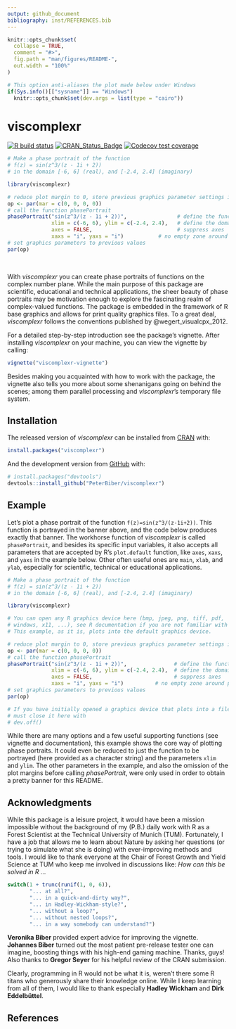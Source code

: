 ```yaml
---
output: github_document
bibliography: inst/REFERENCES.bib
---
```


<!-- README.md is generated from README.Rmd. Please edit that file -->

```r
knitr::opts_chunk$set(
  collapse = TRUE,
  comment = "#>",
  fig.path = "man/figures/README-",
  out.width = "100%"
)

# This option anti-aliases the plot made below under Windows
if(Sys.info()[["sysname"]] == "Windows")
  knitr::opts_chunk$set(dev.args = list(type = "cairo"))

```



# viscomplexr

<!-- badges: start -->
[![R build status](https://github.com/PeterBiber/viscomplexr/workflows/R-CMD-check/badge.svg)](https://github.com/PeterBiber/viscomplexr/actions)
[![CRAN_Status_Badge](http://www.r-pkg.org/badges/version/viscomplexr)](https://cran.r-project.org/package=viscomplexr)
[![Codecov test coverage](https://codecov.io/gh/PeterBiber/viscomplexr/branch/master/graph/badge.svg)](https://codecov.io/gh/PeterBiber/viscomplexr?branch=master)
<!-- badges: end -->

<!-- Make a pretty banner. The code is executed but not displayed here. Below, it is displayed in the example section, but not exectued -->

```r
# Make a phase portrait of the function 
# f(z) = sin(z^3/(z - 1i + 2))
# in the domain [-6, 6] (real), and [-2.4, 2.4] (imaginary)

library(viscomplexr)

# reduce plot margin to 0, store previous graphics parameter settings in op
op <- par(mar = c(0, 0, 0, 0))
# call the function phasePortrait
phasePortrait("sin(z^3/(z - 1i + 2))",                # define the function
              xlim = c(-6, 6), ylim = c(-2.4, 2.4),   # define the domain
              axes = FALSE,                           # suppress axes
              xaxs = "i", yaxs = "i")           # no empty zone around plot
# set graphics parameters to previous values
par(op)
```
<br>    
    
With *viscomplexr* you can create phase portraits of functions on the complex number plane. While the main purpose of this package are scientific, educational and technical applications, the sheer beauty of phase portraits may be motivation enough to explore the fascinating realm of complex-valued functions. The package is embedded in the framework of R base graphics and allows for print quality graphics files. To a great deal, *viscomplexr* follows the conventions published by @wegert_visualcpx_2012. 

For a detailed step-by-step introduction see the package's vignette. After installing *viscomplexr* on your machine, you can view the vignette by calling:
``` r
vignette("viscomplexr-vignette")
```
Besides making you acquainted with how to work with the package, the vignette also tells you more about some shenanigans going on behind the scenes; among them parallel processing and *viscomplexr*'s temporary file system.

## Installation

The released version of *viscomplexr* can be installed from [CRAN](https://CRAN.R-project.org) with:

``` r
install.packages("viscomplexr")
```

And the development version from [GitHub](https://github.com/) with:

``` r
# install.packages("devtools")
devtools::install_github("PeterBiber/viscomplexr")
```
## Example

Let's plot a phase portrait of the function `f(z)=sin(z^3/(z-1i+2))`. This function is portrayed in the banner above, and the code below produces exactly that banner. The workhorse function of *viscomplexr* is called `phasePortrait`, and besides its specific input variables, it also accepts all parameters that are accepted by R's `plot.default` function, like `axes`, `xaxs`, and `yaxs` in the example below. Other often useful ones are `main`, `xlab`, and `ylab`, especially for scientific, technical or educational applications.

```r
# Make a phase portrait of the function 
# f(z) = sin(z^3/(z - 1i + 2))
# in the domain [-6, 6] (real), and [-2.4, 2.4] (imaginary)

library(viscomplexr)

# You can open any R graphics device here (bmp, jpeg, png, tiff, pdf,
# windows, x11, ...), see R documentation if you are not familiar with these.
# This example, as it is, plots into the default graphics device.

# reduce plot margin to 0, store previous graphics parameter settings in op
op <- par(mar = c(0, 0, 0, 0))
# call the function phasePortrait
phasePortrait("sin(z^3/(z - 1i + 2))",               # define the function
              xlim = c(-6, 6), ylim = c(-2.4, 2.4),  # define the domain
              axes = FALSE,                          # suppress axes
              xaxs = "i", yaxs = "i")          # no empty zone around plot
# set graphics parameters to previous values
par(op)

# If you have initially opened a graphics device that plots into a file, you 
# must close it here with
# dev.off()
```

While there are many options and a few useful supporting functions (see vignette and documentation), this example shows the core way of plotting phase portraits. It could even be reduced to just the function to be portrayed (here provided as a character string) and the parameters `xlim` and `ylim`. The other parameters in the example, and also the omission of the plot margins before calling *phasePortrait*, were only used in order to obtain a pretty banner for this README.


## Acknowledgments
While this package is a leisure project, it would have been a mission impossible without the background of my (P.B.) daily work with R as a Forest Scientist at the Technical University of Munich (TUM). Fortunately, I have a job that allows me to learn about Nature by asking her questions (or trying to simulate what she is doing) with ever-improving methods and tools. I would like to thank everyone at the Chair of Forest Growth and Yield Science at TUM who keep me involved in discussions like: *How can this be solved in R ...*  

```r
switch(1 + trunc(runif(1, 0, 6)),
       "... at all?",
       "... in a quick-and-dirty way?",
       "... in Hadley-Wickham-style?",
       "... without a loop?",
       "... without nested loops?",
       "... in a way somebody can understand?")
```

**Veronika Biber** provided expert advice for improving the vignette. **Johannes Biber** turned out the most patient pre-release tester one can imagine, boosting things with his high-end gaming machine. Thanks, guys! Also thanks to **Gregor Seyer** for his helpful review of the CRAN submission.

Clearly, programming in R would not be what it is, weren't there some R titans who generously share their knowledge online. While I keep learning from all of them, I would like to thank especially **Hadley Wickham** and **Dirk Eddelbüttel**.


## References



